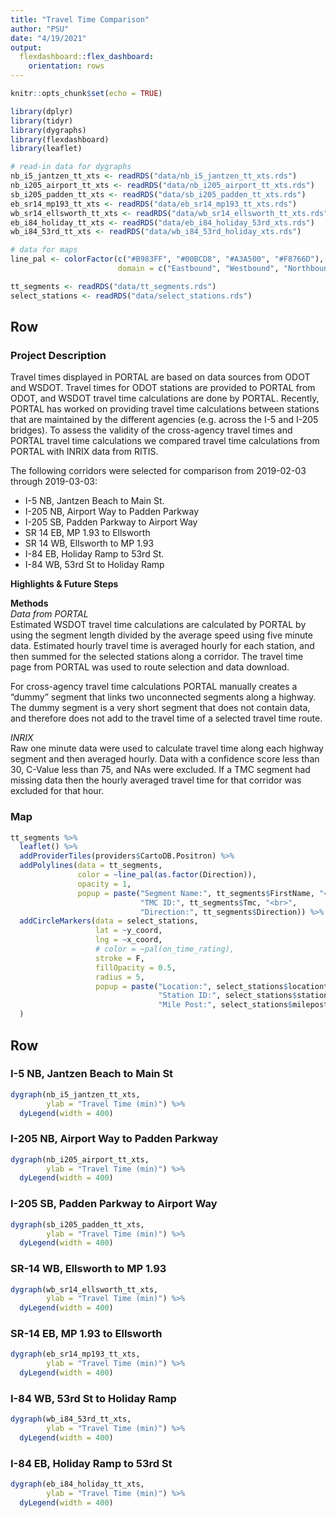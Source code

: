 ```yaml
---
title: "Travel Time Comparison"
author: "PSU"
date: "4/19/2021"
output:
  flexdashboard::flex_dashboard:
    orientation: rows
---
```


```r
knitr::opts_chunk$set(echo = TRUE)

library(dplyr)
library(tidyr)
library(dygraphs)
library(flexdashboard)
library(leaflet)

# read-in data for dygraphs
nb_i5_jantzen_tt_xts <- readRDS("data/nb_i5_jantzen_tt_xts.rds")
nb_i205_airport_tt_xts <- readRDS("data/nb_i205_airport_tt_xts.rds")
sb_i205_padden_tt_xts <- readRDS("data/sb_i205_padden_tt_xts.rds")
eb_sr14_mp193_tt_xts <- readRDS("data/eb_sr14_mp193_tt_xts.rds")
wb_sr14_ellsworth_tt_xts <- readRDS("data/wb_sr14_ellsworth_tt_xts.rds")
eb_i84_holiday_tt_xts <- readRDS("data/eb_i84_holiday_53rd_xts.rds")
wb_i84_53rd_tt_xts <- readRDS("data/wb_i84_53rd_holiday_xts.rds")

# data for maps
line_pal <- colorFactor(c("#B983FF", "#00BCD8", "#A3A500", "#F8766D"),
                        domain = c("Eastbound", "Westbound", "Northbound", "Southbound"))

tt_segments <- readRDS("data/tt_segments.rds")
select_stations <- readRDS("data/select_stations.rds")

```

Row
----------------------------------------------

### Project Description
Travel times displayed in PORTAL are based on data sources from ODOT and WSDOT. Travel times for ODOT stations are provided to PORTAL from ODOT, and WSDOT travel time calculations are done by PORTAL. Recently, PORTAL has worked on providing travel time calculations between stations that are maintained by the different agencies (e.g. across the I-5 and I-205 bridges). To assess the validity of the cross-agency travel times and PORTAL travel time calculations we compared travel time calculations from PORTAL with INRIX data from RITIS.

The following corridors were selected for comparison from 2019-02-03 through 2019-03-03:  

- I-5 NB, Jantzen Beach to Main St.
- I-205 NB, Airport Way to Padden Parkway
- I-205 SB, Padden Parkway to Airport Way
- SR 14 EB, MP 1.93 to Ellsworth
- SR 14 WB, Ellsworth to MP 1.93
- I-84 EB, Holiday Ramp to 53rd St.
- I-84 WB, 53rd St to Holiday Ramp

__Highlights & Future Steps__


__Methods__  
_Data from PORTAL_  
Estimated WSDOT travel time calculations are calculated by PORTAL by using the segment length divided by the average speed using five minute data. Estimated hourly travel time is averaged hourly for each station, and then summed for the selected stations along a corridor. The travel time page from PORTAL was used to route selection and data download.

For cross-agency travel time calculations PORTAL manually creates a "dummy" segment that links two unconnected segments along a highway. The dummy segment is a very short segment that does not contain data, and therefore does not add to the travel time of a selected travel time route.

_INRIX_  
Raw one minute data were used to calculate travel time along each highway segment and then averaged hourly. Data with a confidence score less than 30, C-Value less than 75, and NAs were excluded. If a TMC segment had missing data then the hourly averaged travel time for that corridor was excluded for that hour.

### Map
```r
tt_segments %>%
  leaflet() %>%
  addProviderTiles(providers$CartoDB.Positron) %>%
  addPolylines(data = tt_segments,
               color = ~line_pal(as.factor(Direction)),
               opacity = 1,
               popup = paste("Segment Name:", tt_segments$FirstName, "<br>",
                             "TMC ID:", tt_segments$Tmc, "<br>",
                             "Direction:", tt_segments$Direction)) %>%
  addCircleMarkers(data = select_stations,
                   lat = ~y_coord,
                   lng = ~x_coord,
                   # color = ~pal(on_time_rating),
                   stroke = F,
                   fillOpacity = 0.5,
                   radius = 5,
                   popup = paste("Location:", select_stations$locationtext, "<br>",
                                 "Station ID:", select_stations$stationid, "<br>",
                                 "Mile Post:", select_stations$milepost)
  )
```


Row {.tabset}
----------------------------------------------

### I-5 NB, Jantzen Beach to Main St
```r
dygraph(nb_i5_jantzen_tt_xts,
        ylab = "Travel Time (min)") %>%
  dyLegend(width = 400)
```

### I-205 NB, Airport Way to Padden Parkway
```r
dygraph(nb_i205_airport_tt_xts,
        ylab = "Travel Time (min)") %>%
  dyLegend(width = 400)
```

### I-205 SB, Padden Parkway to Airport Way
```r
dygraph(sb_i205_padden_tt_xts,
        ylab = "Travel Time (min)") %>%
  dyLegend(width = 400)
```

### SR-14 WB, Ellsworth to MP 1.93
```r
dygraph(wb_sr14_ellsworth_tt_xts,
        ylab = "Travel Time (min)") %>%
  dyLegend(width = 400)
```

### SR-14 EB, MP 1.93 to Ellsworth
```r
dygraph(eb_sr14_mp193_tt_xts,
        ylab = "Travel Time (min)") %>%
  dyLegend(width = 400)
```

### I-84 WB, 53rd St to Holiday Ramp
```r
dygraph(wb_i84_53rd_tt_xts,
        ylab = "Travel Time (min)") %>%
  dyLegend(width = 400)
```

### I-84 EB, Holiday Ramp to 53rd St
```r
dygraph(eb_i84_holiday_tt_xts,
        ylab = "Travel Time (min)") %>%
  dyLegend(width = 400)
```
